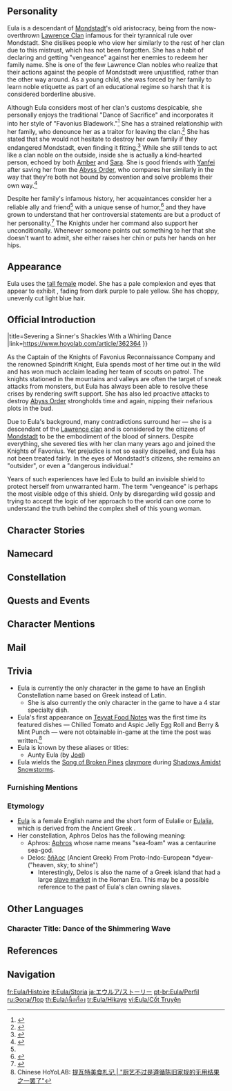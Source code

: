 {{CharacterTabs}}
{{Quote|A rebellious descendant of the old aristocracy who is always out on the battlefield.<br />As one born into the old aristocracy, carrying the bloodline of sinners, Eula has needed a unique approach to the world to navigate the towering walls of prejudice peacefully. Of course, this did not prevent her from severing ties with her clan. As the outstanding Spindrift Knight, she hunts down Mondstadt's enemies in the wild to exact her unique "vengeance."|Description from the Official Website<ref>Official Genshin Impact Website: [https://genshin.hoyoverse.com/en/character/mondstadt?char=17 Eula]</ref>}}

==Personality==
{{Quote|The Spindrift Knight, a scion of the old aristocracy, and the Captain of the Knights of Favonius Reconnaissance Company. The reason for which a descendant of the ancient nobles might join the Knights remains a great mystery in Mondstadt to this very day.|In-game character attributes and profile page text}}

Eula is a descendant of [[Mondstadt]]'s old aristocracy, being from the now-overthrown [[Lawrence Clan]] infamous for their tyrannical rule over Mondstadt. She dislikes people who view her similarly to the rest of her clan due to this mistrust, which has not been forgotten. She has a habit of declaring and getting "vengeance" against her enemies to redeem her family name. She is one of the few Lawrence Clan nobles who realize that their actions against the people of Mondstadt were unjustified, rather than the other way around. As a young child, she was forced by her family to learn noble etiquette as part of an educational regime so harsh that it is considered borderline abusive.

Although Eula considers most of her clan's customs despicable, she personally enjoys the traditional "Dance of Sacrifice" and incorporates it into her style of "Favonius Bladework."<ref>{{Ref/VO|Eula|About Eula: Dance}}</ref> She has a strained relationship with her family, who denounce her as a traitor for leaving the clan.<ref>{{Ref/Quest|Through the Motions, to the Heart}}</ref> She has stated that she would not hesitate to destroy her own family if they endangered Mondstadt, even finding it fitting.<ref>{{Ref/VO|Eula|More About Eula: V}}</ref> While she still tends to act like a clan noble on the outside, inside she is actually a kind-hearted person, echoed by both [[Amber]] and [[Sara]]. She is good friends with [[Yanfei]] after saving her from the [[Abyss Order]], who compares her similarly in the way that they're both not bound by convention and solve problems their own way.<ref>{{Ref/VO|Yanfei|About Eula}}</ref>

Despite her family's infamous history, her acquaintances consider her a reliable ally and friend<ref name="Jean" /> with a unique sense of humor,<ref>{{Ref/VO|Amber|About Eula}}</ref> and they have grown to understand that her controversial statements are but a product of her personality.<ref name="Jean">{{Ref/VO|Jean|About Eula}}</ref> The Knights under her command also support her unconditionally. Whenever someone points out something to her that she doesn't want to admit, she either raises her chin or puts her hands on her hips.

==Appearance==
{{See also|Wavecrest Waltz}}
<!-- Keep appearance section short and concise. Limit to 3-4 sentences. Outfits should be described on the outfit pages. -->
Eula uses the [[:Category:Tall Female Characters|tall female]] model. She has a pale complexion and eyes that appear to exhibit {{w|Heterochromia_iridum#Sectoral|sectoral heterochromia}}, fading from dark purple to pale yellow. She has choppy, unevenly cut light blue hair.

==Official Introduction==
{{Official Introduction
|character={{#subst:BASEPAGENAME}}
|title=Severing a Sinner's Shackles With a Whirling Dance
|link=https://www.hoyolab.com/article/362364
}}
{{Quote|The [[Knights of Favonius]] values one's abilities and deeds more than their background and lineage. Eula is indeed an outstanding knight, and there is no need to hold her identity as a descendant of the ancient nobles against her.|[[Jean|Jean Gunnhildr]]}}

As the Captain of the Knights of Favonius Reconnaissance Company and the renowned Spindrift Knight, Eula spends most of her time out in the wild and has won much acclaim leading her team of scouts on patrol. The knights stationed in the mountains and valleys are often the target of sneak attacks from monsters, but Eula has always been able to resolve these crises by rendering swift support. She has also led proactive attacks to destroy [[Abyss Order]] strongholds time and again, nipping their nefarious plots in the bud.

Due to Eula's background, many contradictions surround her &mdash; she is a descendant of the [[Lawrence Clan|Lawrence clan]] and is considered by the citizens of [[Mondstadt]] to be the embodiment of the blood of sinners. Despite everything, she severed ties with her clan many years ago and joined the Knights of Favonius. Yet prejudice is not so easily dispelled, and Eula has not been treated fairly. In the eyes of Mondstadt's citizens, she remains an "outsider", or even a "dangerous individual."

Years of such experiences have led Eula to build an invisible shield to protect herself from unwarranted harm. The term "vengeance" is perhaps the most visible edge of this shield. Only by disregarding wild gossip and trying to accept the logic of her approach to the world can one come to understand the truth behind the complex shell of this young woman.

==Character Stories==
{{Character Story
|title1        = Character Details
|text1         = <p>Eula's role within the Knights of Favonius is Captain of the Reconnaisance Company.</p><p>The nature of her work means that she rarely sets foot in the city &mdash; she spends most of her time out in the wild, leading her team of scouts as they hunt down Abyss Order operatives and other monsters.</p><p>Known as the Spindrift Knight, Eula wields her blade with consummate skill, but perhaps more importantly, she is well-versed in strategy and possesses great courage and excellent intuition. Grand Master [[Varka]] had nothing but the highest praise for her, even declaring once that she was the Dandelion Knight's equal on the battlefield.</p><p>On the face of it, to have two such outstanding knights attending to the defense of Mondstadt in a single generation should be a cause for nothing but celebration. But dig a little deeper and there is a fundamental difference between Jean and Eula.</p><p>For Eula is a descendant of the once-[[Mondstadt Aristocracy|aristocratic]] Lawrence Clan. The blood that flows through her veins once flowed through those of Mondstadt's oppressors during one of the darkest periods of the city's history.</p><p>Consequently, Eula has been viewed with contempt by the citizens of Mondstadt since birth. The Lawrence name stands for a legacy of depravity and despotism that stains Mondstadt's past and scars the minds of its citizens even to this day.</p><p>So, whenever Eula appears, old wounds resurface. People despise the aristocracy, and this does no favors for her reputation.</p><p>However, Eula is strong-willed and in spite of everything, she joined the Knights of Favonius and rose to the rank of Captain.</p><p>When people in the city voiced their reservations, she would respond head-on, claiming that her chosen course of action was out of a desire for "vengeance." This matter-of-fact confession would alarm them all the more and has convinced everyone that she joined the Knights of Favonius only to serve as a mole for the former aristocracy.</p><p>One person who sees things differently is Acting Grand Master Jean. In fact, she speaks rather fondly of Eula.</p><p>"The rumors are all groundless. The Spindrift Knight is simply misunderstood, that's all."</p>
|mention1      = Varka,Jean

|title2        = Character Story 1
|friendship2   = 2
|text2         = <p>On one hand, she is a descendant of the disgraced Lawrence Clan, the scion of a corrupt aristocracy. On the other, she is one of the top two sword fighters in Mondstadt.</p><p>In other words, Eula is equal parts tainted blood and superior swordsmanship.</p><p>There is no knowing when she might strike, nor what she might take from you... In the eyes of the citizens of Mondstadt, the Reconnaissance Captain is as unpredictable and tumultuous as the waves on a stormy sea.</p><p>Eula responds with a cold haughtiness to accusations of this nature. To any who dare insinuate such things to her face, she replies, "How dare you. Hmph, I will remember this."</p><p>She is consumed by the desire to avenge herself, but is often on the move far away from the city. Sometimes upon her return to Mondstadt, she will brandish her greatsword and march straight to the Knights of Favonius headquarters.</p><p>On one occasion, two fresh recruits standing guard on their first day on patrol watched this scene play out before their eyes. Alarmed and unsure how to respond, they ultimately did not dare to intervene. Instead, they simply watched on helplessly while Eula made a beeline for Master Jean's office.</p><p>Much to their surprise, however, hours passed and no sound of a struggle was heard from within.</p><p>Still worried, the guards raised their concerns to Cavalry Captain [[Kaeya]] and Librarian [[Lisa]] as they were passing by.</p><p>"The Reconnaissance Captain is back again? When you saw her, was it when she was marching towards Jean's office with her sword in hand, looking like she wanted to kill somebody?"</p><p>"Goodness, I must head there straight away. How can they have a tea break without me?"</p><p>Lisa hurried to Jean's office the moment she finished speaking. Meanwhile, Kaeya took the two guards outside and explained to them whilst trying to suppress a fit of the giggles:</p><p>"We all know that the Acting Grand Master is a good judge of character, don't we? The Knights of Favonius are interested in a person's ability, not their family history. That's why she gives up her time to spar with the Reconnaissance Captain. In doing so, she can preserve the dignity of the Knights of Favonius while also providing a way of settling old grievances. Quite brilliant, don't you think?"</p><p>"Ohh... S&mdash;So that's how it is..." "...So 'tea break' is code for 'sparring'...?"</p><p>This kind of thing occurs almost on a monthly basis. But... if they're engaged in some sort of strange sparring ritual in there for the sake of settling old grievances and honing their fighting skills... How come they don't make a ton of noise?</p>
|mention2      = Jean,Kaeya,Lisa

|title3        = Character Story 2
|friendship3   = 3
|text3         = <p>In truth, Eula is nothing like the fearsome predator many imagine her to be. On the contrary, constantly being met with prejudice at every turn means she is often the victim.</p><p>At one time, shops would refuse to sell her their goods, restaurants would put no care and attention into her orders, and the citizens on her patrol route would refuse to cooperate with her. So, Eula's work is fraught with difficulties.</p><p>When conflict arises, Eula fights back with a sternly worded threat to indicate that she will remember this grievance and make the offending party pay for it one day. It seems to work like a magic spell, because as soon as these words are uttered, the conflict ceases immediately without ever having to escalate to the level of an all-out confrontation.</p><p>Funnily enough, although people always have their guard up around Eula, she is a law-abiding citizen and has never harmed another Mondstadter in her life. She may come across as having a somewhat frosty demeanor, but she is entirely scrupulous in her speech and conduct.</p><p>No one can ever find fault with her actions, and as people gradually get to know her, their morbid fear of her will dissipate. They will also start to realize her threats of vengeance are nothing more than a figure of speech that simply serve as a verbal warning in the moment.</p><p>Eula, who may or may not be working to bring down the Knights of Favonius from the inside... Eula, who may or may not be an aristocrat mole... New recruits in the Knights of Favonius find her the most difficult person to deal with.</p><p>When Jean sends a new recruit to track down Eula in the wilds and deliver a new set of verbal orders, they always receive the same response: "If you have to resort to tasking the descendant of your former oppressors with doing your work, then perhaps you are not as strong as I thought."</p><p>But despite the antagonism in her words, she will complete her newly assigned tasks to perfection. The new recruit is invariably forced to admit that with her abilities, it is no wonder she was able to achieve a captaincy within just a few years of joining the Knights.</p><p>Everyone knows Eula is the frosty and antagonistic Spindrift Knight, the aristocrat who has a score to settle with the Knights of Favonius, the openly hostile and potentially dangerous individual... but is this really the truth of who she is?</p><p>On the way back, the new recruit thinks back over Eula's every action.</p><p>"What was that kind and resilient look I saw in her eyes when she wasn't looking at me? She seems to take her job seriously... So, surely she can be relied on after all?"</p>
|mention3      = Jean

|title4        = Character Story 3
|friendship4   = 4
|text4         = <p>Mondstadt is a city of freedom and happiness where even the descendants of a disgraced former ruling class can find true friends.</p><p>Fortunately, there is one person whom Eula can rely on to be her spokesperson to the Mondstadt masses, and that person is Outrider [[Amber]].</p><p>Everybody loves Amber, so when she is around, shopkeepers will sell their wares to Eula at the normal price. If they're in an especially good mood, they may even exchange a few words with her during the process. It is at moments like this that Eula shows her most agreeable side.</p><p>Because of this, and because Amber is just so nice, she'll often accompany Eula on trips out, or even run all her errands for her and deliver the goods straight to her home.</p><p>Amber is also the reason that the city folk end up hearing all about the Reconnaissance Captain's accomplishments out in the field. Each time Amber informs them of Eula's long list of achievements in battle, they can't help but let out a little gasp of surprise.</p><p>Early one weekend morning, Amber stood atop a makeshift stage of wooden crates and began announcing Eula's latest highlights: "Recently, the Knights of Favonius Reconnaissance Captain saved the life of [[Yanfei|a woman]] at [[Dornman Port]]. After further investigation with this woman's close cooperation, she then proceeded to successfully capture all the Abyss Order operatives hiding in the vicinity of the port. The woman in question was a renowned legal expert from [[Liyue]], and the Knights of Favonius have since received official correspondence from the Liyue Communications Office thanking the Reconnaissance Captain for her deeds..."</p><p>Whether because Amber's persistent efforts have overcome historical prejudices or because Eula's achievements as a knight have quelled the long-standing fear in people's hearts, Eula's life has changed noticeably in recent years. Most of the city folk are no longer openly hostile towards her, and she has won over the members of the Knights of Favonius with her consistent results in the field.</p><p>As for the members of the Reconnaissance Company under her leadership, they support her unconditionally. They always have her back when they head out to Mondstadt's outskirts to defend the peace of their nation.</p><p>Of course, the person who has always tirelessly rooted for Eula, and who is now the most delighted to see people's attitudes towards her change, is Amber. They had been friends for a long time before Eula ever joined the Knights of Favonius, and as the beloved mentee of [[Amber's Grandfather|Amber's grandfather]], the first Outrider, Eula has her complete trust.</p>
|mention4      = Amber,Amber's Grandfather,"a renowned legal expert from Liyue"

|title5        = Character Story 4
|friendship5   = 5
|text5         = <p>One might not expect this from her frosty attitude and sharp tongue, but Eula is a talented chef.</p><p>The Reconnaissance Company today prides itself on having the best field rations in the Knights of Favonius. One staple of their inventory is a moon-shaped pie. Though a field ration, this wonderfully delicious and highly portable food is loved by all who try it.</p><p>The Reconnaissance Company's designated chef once admitted that when developing this item, she was inspired by the captain's own baked goods. She extended the baking time to make the crust tougher and also substituted a few highly perishable ingredients with ones that last longer, reducing the cost while significantly prolonging the shelf life.</p><p>Even after such a major change to the recipe, the pie still tasted delicious. So, whenever the scouts are snacking, they can't help but wonder: If this is the field ration version, how delicious must the captain's original recipe taste?</p><p>The answer to this question is buried deep within the pages of a dusty old book in the library. The Lawrence Clan may have been overthrown a long time ago, but they have never given up hope of one day rising again and reclaiming their place as the ruling class. So that they are always prepared for this monumental moment, their offspring are subjected to an educational regime so unbelievably harsh that it is considered borderline abusive.</p><p>"Noble obligations" must be performed to absolute perfection in every possible sense, and these obligations cover etiquette, ritual, and study as well as cooking and other domestic chores.</p><p>In the eyes of the Lawrence Clan, "Post-liberation Mondstadt lacks etiquette and taste. When the day comes for our clan to seize power once more, there shall be none who are qualified to be our servants. We must be cautious. We must never stoop to the level of the commoners and set foot in the quagmire of vulgarity."</p><p>The Lawrence Clan's culinary arts teacher was particularly strict. If your dough was missing a half-spoonful of flour, or if your condiment was a few grains of salt short, or if you were two seconds late removing something from the oven, you were likely to be both scolded and disciplined. As far as Eula is concerned, the haute cuisine revered by the aristocrats is just another worthless consequence of people dogmatically following outdated rules.</p><p>For this reason, the only kind of person who Eula will permit to try her own home baking is someone who she... respects...? No, that would be taking it too far. Rather, it should be someone who she grudgingly accepts "will keep following me around and bothering me, seemingly undeterred by my warnings, despite having crossed me many times to date."</p>
|mention5      = 

|title6        = Character Story 5
|friendship6   = 6
|text6         = <p>Besides traditional etiquette, art is the second most highly prized asset to the aristocrats, known as the "second soul."</p><p>The "Dance of Sacrifice" — a ritual used by illustrious families to display their nobility &mdash; is thought of as the crystallized form of this soul, the prize gem in the ruler's scepter.</p><p>Folklore holds that Mondstadt's most illustrious clans jointly created the Dance of Sacrifice long before the aristocracy's reign of bloodshed began.</p><p>The third act, which represents the Lawrence Clan, is a solo dance known as "Flickering Candlelight." The most important part of the Dance of Sacrifice, it was performed by the most senior dancer, who was typically the eldest daughter of the clan.</p><p>The Lawrence Clan would summon top dancers to serve as tutors for the eldest daughter and ensure it was performed to perfection. Bleeding toes were seen as a point of pride and a rite of passage for every dancer.</p><p>This ancient ceremony was a continuous tradition for so long that even today, long after being expelled by the people of Mondstadt, the Lawrence Clan still honors it.</p><p>However, without the grand banquet and the gorgeous stage that once featured prominently in ceremonial performances, the Dance of Sacrifice is now far from the grandiose affair it once was. Furthermore, the stringent requirements regarding the dancer's posture and movements have also been relaxed due to the lack of tutors. In the end, the Lawrence Clan reluctantly decided that it could no longer be a mandatory part of the curriculum, and they relegated it to an artistic pastime.</p><p>Over time, the negative connotations and elitist expectations associated with this dance have faded away, and today it survives simply as a graceful dance.</p><p>As the eldest daughter of the present-day Lawrence Clan, Eula found it to be a relaxing pastime in her youth and a welcome respite from her other grueling courses of study.</p><p>Today, Eula appears to have put her artistic pursuits behind her. At least, no one pictures dancing when they think of the Spindrift Knight.</p><p>Nevertheless, a distinctly dance-like aesthetic can be observed in Eula's bladework, along with an elegant rhythm and musicality that are difficult to capture in words.</p><p>As her greatsword rises and falls and sways to and fro, her distinctive and graceful poise is like that of a dancer under the moonlight: faraway, immaculate, and sublime.</p>
|mention6      = 

|title7        = Glaciers and Waves
|friendship7   = 4
|text7         = <p>Eula is the bearer of the Lawrence family crest, the "Glacial Seal." It is the highest martial symbol of the clan and represents the spirit of the Lawrence Clan in the early days of Mondstadt before their fall from grace: cold and unsullied, undaunted by any flame, composed and unshaken in all circumstances.</p><p>Few among their number have passed the clan's trials in a thousand years, and the hopes of the clan are passed from one seal-bearer to the next.</p><p>Eula was still quite young when she underwent the trial but she passed with ease, taking up the seal in the process. Then she departed with that badge of honor in her possession and has barely contacted the clan since.</p><p>Her icy sword is a manifestation of the strength represented by the seal, striking with the cold, brutal force of a relentless blizzard and driving her foes into retreat.</p><p>Yet, sharp and bright as ice as she is, she has the title of "Spindrift Knight," a name that leads many who hear it to assume that she manipulates Hydro instead of Cryo.</p><p>There is a story behind that misunderstanding &mdash; the story of a habit.</p><p>Eula carries an exquisitely crafted bone whistle with her at all times. Each time she blows it, the vivid sound of ocean waves rings out loud and clear, far and wide.</p><p>Since the area her company is in charge of borders the sea, reproducing the sound of waves can be an excellent means of disturbing the enemy's judgment, or of deceiving less intelligent monsters into believing that a tsunami is inbound, causing them to flee in panic.</p><p>Using this unique combat tactic has helped Eula emerge victorious against larger forces than her own on numerous occasions, and has also earned her the moniker of "Spindrift Knight."</p><p>Of course, a bone whistle is capable of imitating many other sounds, and Eula has her reasons for imitating the ocean waves.</p><p>It would seem that something akin to the "Glacier Knight" should suit her better.</p><p>But perhaps Eula herself prefers the rolling waves to the cold and unyielding ice...</p><p>Roaming freely across the world, gentle but firm with the reefs and sands in their dominion...</p><p>Yes, she yearns not to be sharp and rigid like ice, but to be free and unbound like the ocean spray.</p>
|mention7      = 

|title8        = Vision
|friendship8   = 6
|text8         = <p>Where do "grievances" come from?</p><p>Dire straits in the present? Or the misfortunes of the past?</p><p>And what does "vengeance" mean?</p><p>To right wrongs and rebalance the scales of justive in one's favor? Or to drive one's foes into a pit of agony?</p><p>"Restore the clan's former glory, win the respect of the common folk, stand once more at the apex of rulership"... These things were utterly unimportant to Eula.</p><p>She never experienced the great humiliation of her clan &mdash; and all the torment she had endured in life had been at their own hands. She attempted to free herself from their shackles, yet struggled to obtain recognition from the outside world.</p><p>Her talk of grievances and vengeance was but a habit, a signal, a shield.</p><p>For someone in her unique circumstances and position, what remarks should she just laugh off, and what ideas should she hold onto?</p><p>How should she fight this battle to break free, once and for all, from the great burden of her bloodline?</p><p>It was with all these questions and more circling around in her mind that Eula came under the tutelage of a long-forgotten old outrider. From him, she learned an open-mindedness and down-to-earth persistence that she had never previously encountered.</p><p>Before grappling with grievances and vengeance, before questions of clan and outsider, she first had to discover herself.</p><p>Her survival mechanism... her means of self-preservation... her grit and determination...</p><p>She may articulate it in terms of "grievances" and "vengeance," but nothing can change what it is at its core: something both strong and kind.</p><p>Eula finally found herself on a gentle path of revenge that was hers alone... and the moment she set foot on that path, there it appeared before her &mdash; her [[Vision]].</p>
|mention8      = Amber's Grandfather
}}

==Namecard==
{{Namecard|Eula: Ice-Sealed}}

==Constellation==
{{Constellation Lore|Aphros Delos}}

==Quests and Events==
{{Quests and Events}}

==Character Mentions==
{{Character Mentions}}

==Mail==
{{Mails by Category List|noheader=1}}

==Trivia==
* Eula is currently the only character in the game to have an English Constellation name based on Greek instead of Latin.
** She is also currently the only character in the game to have a 4 star specialty dish.
* Eula's first appearance on [[Teyvat Food Notes]] was the first time its featured dishes &mdash; Chilled Tomato and Aspic Jelly Egg Roll and Berry & Mint Punch &mdash; were not obtainable in-game at the time the post was written.<ref>Chinese HoYoLAB: [https://ys.mihoyo.com/main/news/detail/15655 提瓦特美食札记 | "厨艺不过是遵循陈旧家规的无用结果之一罢了"]</ref>
* Eula is known by these aliases or titles:
** Aunty Eula (by [[Joel]])
*Eula wields the [[Song of Broken Pines]] [[claymore]] during [[Shadows Amidst Snowstorms]].

===Furnishing Mentions===
{{Character Furnishing Mentions}}

===Etymology===
*[[wiktionary:Eula|Eula]] is a female English name and the short form of Eulalie or [[wiktionary:Eulalia|Eulalia]], which is derived from the Ancient Greek {{Lang|mini=1|el=εὔλαλος|el_rm=eúlalos|el_tl=sweetly speaking, well-spoken}}.
* Her constellation, Aphros Delos has the following meaning:
**Aphros: [[w:c:greekmythology:Aphros|Aphros]] whose name means "sea-foam" was a centaurine sea-god.
**Delos: [https://www.wordsense.eu/%CE%B4%E1%BF%86%CE%BB%CE%BF%CF%82/ δῆλος] (Ancient Greek) From Proto-Indo-European *dyew- ("heaven, sky; to shine")
***Interestingly, Delos is also the name of a Greek island that had a large [https://www.greece-is.com/rise-fall-delos-visible-island/ slave market] in the Roman Era. This may be a possible reference to the past of Eula's clan owning slaves.

==Other Languages==
===Character Title: Dance of the Shimmering Wave===
{{Other Languages
|en      = Dance of the Shimmering Wave
|zhs     = 浪沫的旋舞
|zhs_rm  = Làngmò de Xuánwǔ
|zht     = 浪沫的旋舞
|zht_rm  = Làngmò de Xuánwǔ
|zh_tl   = Whirling Dance of the Sea Foam
|ja      = 波沫のワルツ
|ja_rm   = Hamatsu no Warutsu{{Assumed}}
|ja_tl   = Waltz of the Sea Spray
|ko      = 물보라의 춤
|ko_rm   = Mulbora-ui Chum
|ko_tl   = Dance of Water Spray
|es      = La Bailarina de las Olas
|es_tl   = The Dancer of the Waves
|fr      = Vague déferlante
|fr_tl   = Breaking Wave
|ru      = Танец морской пены
|ru_tl   = Dance of Sea Foam
|th      = ระบำแห่งเกลียวคลื่น
|th_rm   = Rabam haeng Kliao Kluen
|th_tl   = Dance of Waves
|vi      = Vũ Điệu Bọt Biển
|vi_tl   = Dance of the Sea Foam
|de      = Wirbeltanz der Gischt
|de_tl   = Whirl Dance of the Sea Foam
|id      = Dance of the Shimmering Wave
|pt      = Dança da Onda Quebradora
|pt_tl   = Dance of the Breaking Wave
|tr      = Işıltılı Dalganın Dansı
|tr_tl   = 
|it      = Danza dell'onda luccicante
|it_tl   = Dance of the Shimmering Wave
}}

==References==
{{Reflist|2}}

==Navigation==
{{Character Navbox|link type=lore}}

[[fr:Eula/Histoire]]
[[it:Eula/Storia]]
[[ja:エウルア/ストーリー]]
[[pt-br:Eula/Perfil]]
[[ru:Эола/Лор]]
[[th:Eula/เนื้อเรื่อง]]
[[tr:Eula/Hikaye]]
[[vi:Eula/Cốt Truyện]]